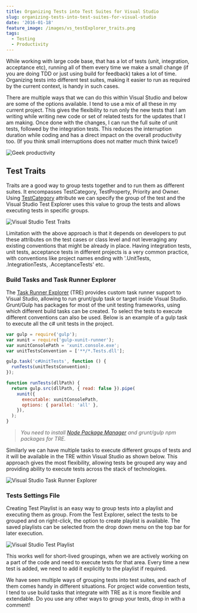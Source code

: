 ```yaml
---
title: Organizing Tests into Test Suites for Visual Studio
slug: organizing-tests-into-test-suites-for-visual-studio
date: '2016-01-18'
feature_image: /images/vs_testExplorer_traits.png
tags:
  - Testing
  - Productivity
---
```

While working with large code base, that has a lot of tests (unit, integration, acceptance etc), running all of them every time we make a small change (if you are doing TDD or just using build for feedback) takes a lot of time. Organizing tests into different test suites, making it easier to run as required by the current context, is handy in such cases.

There are multiple ways that we can do this within Visual Studio and below are some of the options available. I tend to use a mix of all these in my current project. This gives the flexibility to run only the new tests that I am writing while writing new code or set of related tests for the updates that I am making. Once done with the changes, I can run the full suite of unit tests, followed by the integration tests. This reduces the interruption duration while coding and has a direct impact on the overall productivity too. (If you think small interruptions does not matter much think twice!)

![Geek productivity](/images/geek_productivity.jpg)

## Test Traits

Traits are a good way to group tests together and to run them as different suites. It encompasses TestCategory, TestProperty, Priority and Owner. Using [TestCategory](https://msdn.microsoft.com/en-au/library/microsoft.visualstudio.testtools.unittesting.testcategoryattribute.aspx) attribute we can specify the group of the test and the Visual Studio Test Explorer uses this value to group the tests and allows executing tests in specific groups.

![Visual Studio Test Traits](/images/vs_testExplorer_traits.png)

Limitation with the above approach is that it depends on developers to put these attributes on the test cases or class level and not leveraging any existing conventions that might be already in place. Having integration tests, unit tests, acceptance tests in different projects is a very common practice, with conventions like project names ending with '.UnitTests, .IntegrationTests, .AcceptanceTests' etc.

### Build Tasks and Task Runner Explorer

The [Task Runner Explorer](https://visualstudiogallery.msdn.microsoft.com/8e1b4368-4afb-467a-bc13-9650572db708) (TRE) provides custom task runner support to Visual Studio, allowing to run grunt/gulp task or target inside Visual Studio. Grunt/Gulp has packages for most of the unit testing frameworks, using which different build tasks can be created. To select the tests to execute different conventions can also be used. Below is an example of a gulp task to execute all the c# unit tests in the project.

```javascript
var gulp = require('gulp');
var xunit = require('gulp-xunit-runner');
var xunitConsolePath = 'xunit.console.exe';
var unitTestsConvention = ['**/*.Tests.dll'];

gulp.task('c#UnitTests', function () {
  runTests(unitTestsConvention);
});

function runTests(dllPath) {
  return gulp.src(dllPath, { read: false }).pipe(
    xunit({
      executable: xunitConsolePath,
      options: { parallel: 'all' },
    }),
  );
}

```

> _You need to install [Node Package Manager](https://www.npmjs.com/package/npm) and grunt/gulp npm packages for TRE._

Similarly we can have multiple tasks to execute different groups of tests and it will be available in the TRE within Visual Studio as shown below. This approach gives the most flexibility, allowing tests be grouped any way and providing ability to execute tests across the stack of technologies.

![Visual Studio Task Runner Explorer](/images/vs_tre.png)

### Tests Settings File

Creating Test Playlist is an easy way to group tests into a playlist and executing them as group. From the Test Explorer, select the tests to be grouped and on right-click, the option to create playlist is available. The saved playlists can be selected from the drop down menu on the top bar for later execution.

![Visual Studio Test Playlist](/images/vs_testExplorer_playlist.png)

This works well for short-lived groupings, when we are actively working on a part of the code and need to execute tests for that area. Every time a new test is added, we need to add it explicitly to the playlist if required.

We have seen multiple ways of grouping tests into test suites, and each of them comes handy in different situations. For project wide convention tests, I tend to use build tasks that integrate with TRE as it is more flexible and extendable. Do you use any other ways to group your tests, drop in with a comment!
